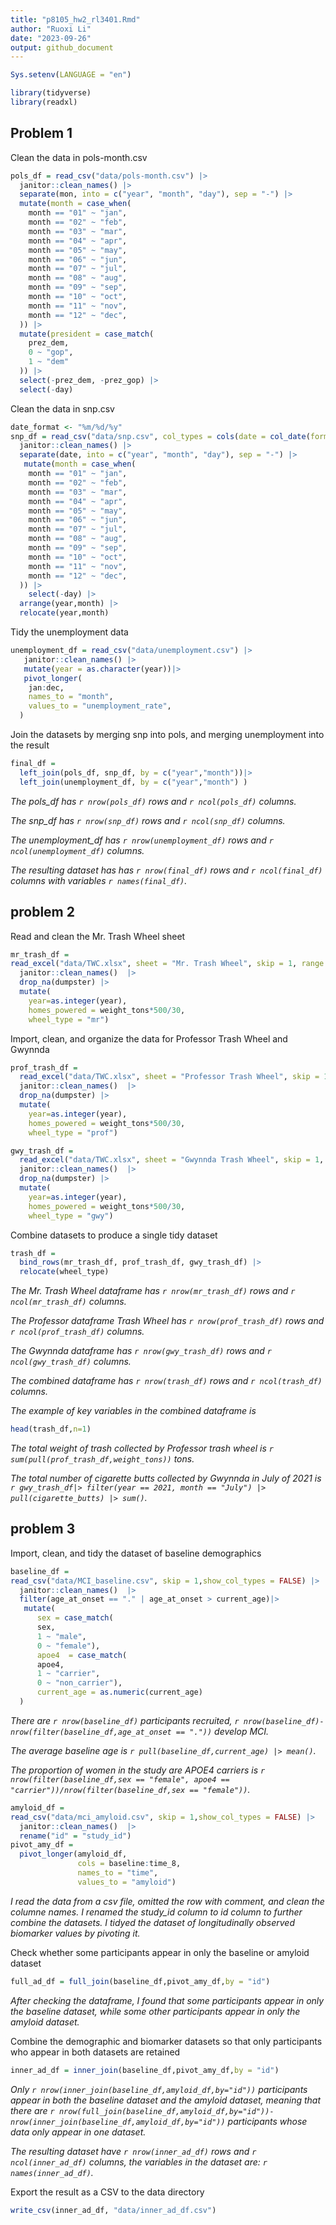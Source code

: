 ```yaml
---
title: "p8105_hw2_rl3401.Rmd"
author: "Ruoxi Li"
date: "2023-09-26"
output: github_document
---
```

```r
Sys.setenv(LANGUAGE = "en")
```

```r
library(tidyverse)
library(readxl)
```


## Problem 1

Clean the data in pols-month.csv

```r
pols_df = read_csv("data/pols-month.csv") |>
  janitor::clean_names() |>
  separate(mon, into = c("year", "month", "day"), sep = "-") |>
  mutate(month = case_when(
    month == "01" ~ "jan",
    month == "02" ~ "feb",
    month == "03" ~ "mar",
    month == "04" ~ "apr",
    month == "05" ~ "may",
    month == "06" ~ "jun",
    month == "07" ~ "jul",
    month == "08" ~ "aug",
    month == "09" ~ "sep",
    month == "10" ~ "oct",
    month == "11" ~ "nov",
    month == "12" ~ "dec",
  )) |>
  mutate(president = case_match(
    prez_dem,
    0 ~ "gop",
    1 ~ "dem"
  )) |>
  select(-prez_dem, -prez_gop) |>
  select(-day)
```

Clean the data in snp.csv 

```r
date_format <- "%m/%d/%y"
snp_df = read_csv("data/snp.csv", col_types = cols(date = col_date(format = date_format))) |>
  janitor::clean_names() |>
  separate(date, into = c("year", "month", "day"), sep = "-") |>
   mutate(month = case_when(
    month == "01" ~ "jan",
    month == "02" ~ "feb",
    month == "03" ~ "mar",
    month == "04" ~ "apr",
    month == "05" ~ "may",
    month == "06" ~ "jun",
    month == "07" ~ "jul",
    month == "08" ~ "aug",
    month == "09" ~ "sep",
    month == "10" ~ "oct",
    month == "11" ~ "nov",
    month == "12" ~ "dec",
  )) |>
    select(-day) |>
  arrange(year,month) |>
  relocate(year,month)  
```

Tidy the unemployment data 

```r
unemployment_df = read_csv("data/unemployment.csv") |>
   janitor::clean_names() |>
   mutate(year = as.character(year))|>
   pivot_longer(
    jan:dec,
    names_to = "month",
    values_to = "unemployment_rate",
  ) 
```

Join the datasets by merging snp into pols, and merging unemployment into the result

```r
final_df = 
  left_join(pols_df, snp_df, by = c("year","month"))|>
  left_join(unemployment_df, by = c("year","month") )
```

*The pols_df has `r nrow(pols_df)` rows and `r ncol(pols_df)` columns.*

*The snp_df has `r nrow(snp_df)` rows and `r ncol(snp_df)` columns.*

*The unemployment_df has `r nrow(unemployment_df)` rows and `r ncol(unemployment_df)` columns.*

*The resulting dataset has has `r nrow(final_df)` rows and `r ncol(final_df)` columns with variables `r names(final_df)`.*

## problem 2

Read and clean the Mr. Trash Wheel sheet

```r
mr_trash_df = 
read_excel("data/TWC.xlsx", sheet = "Mr. Trash Wheel", skip = 1, range = cell_cols("A:N")) |>
  janitor::clean_names()  |>
  drop_na(dumpster) |>
  mutate(
    year=as.integer(year),
    homes_powered = weight_tons*500/30,
    wheel_type = "mr")
```

Import, clean, and organize the data for Professor Trash Wheel and Gwynnda


```r
prof_trash_df = 
  read_excel("data/TWC.xlsx", sheet = "Professor Trash Wheel", skip = 1, range = cell_cols("A:M")) |>
  janitor::clean_names()  |>
  drop_na(dumpster) |>
  mutate(
    year=as.integer(year),
    homes_powered = weight_tons*500/30,
    wheel_type = "prof")

gwy_trash_df = 
  read_excel("data/TWC.xlsx", sheet = "Gwynnda Trash Wheel", skip = 1, range = cell_cols("A:K")) |>
  janitor::clean_names()  |>
  drop_na(dumpster) |>
  mutate(
    year=as.integer(year),
    homes_powered = weight_tons*500/30,
    wheel_type = "gwy")
```

Combine datasets to produce a single tidy dataset

```r
trash_df = 
  bind_rows(mr_trash_df, prof_trash_df, gwy_trash_df) |>
  relocate(wheel_type)
```

*The Mr. Trash Wheel dataframe has `r nrow(mr_trash_df)` rows and `r ncol(mr_trash_df)` columns.*

*The Professor dataframe Trash Wheel has `r nrow(prof_trash_df)` rows and `r ncol(prof_trash_df)` columns.*

*The Gwynnda dataframe has `r nrow(gwy_trash_df)` rows and `r ncol(gwy_trash_df)` columns.*

*The combined dataframe has `r nrow(trash_df)` rows and `r ncol(trash_df)` columns.*

*The example of key variables in the combined dataframe is*

```r
head(trash_df,n=1)
```
*The total weight of trash collected by Professor trash wheel is `r sum(pull(prof_trash_df,weight_tons))` tons.*

*The total number of cigarette butts collected by Gwynnda in July of 2021 is `r gwy_trash_df|> filter(year == 2021, month == "July") |> pull(cigarette_butts) |> sum() `.*

## problem 3

Import, clean, and tidy the dataset of baseline demographics

```r
baseline_df = 
read_csv("data/MCI_baseline.csv", skip = 1,show_col_types = FALSE) |>
  janitor::clean_names()  |>
  filter(age_at_onset == "." | age_at_onset > current_age)|>
   mutate(
      sex = case_match(
      sex,
      1 ~ "male",
      0 ~ "female"),
      apoe4  = case_match(
      apoe4,
      1 ~ "carrier",
      0 ~ "non_carrier"),
      current_age = as.numeric(current_age)
  ) 
```

*There are `r nrow(baseline_df)` participants recruited, `r nrow(baseline_df)-nrow(filter(baseline_df,age_at_onset == "."))` develop MCI.*

*The average baseline age is `r pull(baseline_df,current_age) |> mean()`.*

*The proportion of women in the study are APOE4 carriers is `r  nrow(filter(baseline_df,sex == "female", apoe4 == "carrier"))/nrow(filter(baseline_df,sex == "female"))`.*

```r
amyloid_df = 
read_csv("data/mci_amyloid.csv", skip = 1,show_col_types = FALSE) |>
  janitor::clean_names()  |>
  rename("id" = "study_id") 
pivot_amy_df =
  pivot_longer(amyloid_df,
               cols = baseline:time_8,
               names_to = "time",
               values_to = "amyloid")
```

*I read the data from a csv file, omitted the row with comment, and clean the columne names. I renamed the study_id column to id column to further combine the datasets. I tidyed the dataset of longitudinally observed biomarker values by pivoting it.*

Check whether some participants appear in only the baseline or amyloid dataset

```r
full_ad_df = full_join(baseline_df,pivot_amy_df,by = "id")
```

*After checking the dataframe, I found that some participants appear in only the baseline dataset, while some other participants appear in only the amyloid dataset.*

Combine the demographic and biomarker datasets so that only participants who appear in both datasets are retained

```r
inner_ad_df = inner_join(baseline_df,pivot_amy_df,by = "id")
```

*Only `r nrow(inner_join(baseline_df,amyloid_df,by="id"))` participants appear in both the baseline dataset and the amyloid dataset, meaning that there are `r nrow(full_join(baseline_df,amyloid_df,by="id"))-nrow(inner_join(baseline_df,amyloid_df,by="id"))` participants whose data only appear in one dataset.*
 
*The resulting dataset have `r nrow(inner_ad_df)` rows and `r ncol(inner_ad_df)` columns, the variables in the dataset are: `r names(inner_ad_df)`.*


Export the result as a CSV to the data directory

```r
write_csv(inner_ad_df, "data/inner_ad_df.csv")
```


